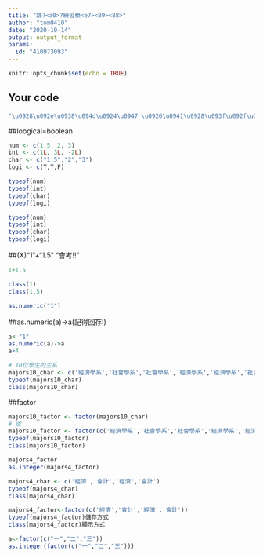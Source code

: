 ---
title: "課?<a0>?練習模<e7><89><88>"
author: "tom0410"
date: "2020-10-14"
output: output_format
params:
  id: "410973093"
---

```{r setup, include=FALSE}
knitr::opts_chunk$set(echo = TRUE)
```

## Your code

```{r}
"\u0928\u092e\u0938\u094d\u0924\u0947 \u0926\u0941\u0928\u093f\u092f\u093e"
```

##loogical=boolean

```{r}
num <- c(1.5, 2, 3)
int <- c(1L, 3L, -2L)
char <- c("1.5","2","3")
logi <- c(T,T,F)

typeof(num)
typeof(int)
typeof(char)
typeof(logi)
```

```{r}
typeof(num)
typeof(int)
typeof(char)
typeof(logi)
```
##(X)"1"+"1.5" "會考!!"
```{r}
1+1.5
```

```{r}
class(1)
class(1.5)
```

```{r}
as.numeric("1")
```
##as.numeric(a)->a(記得回存!)
```{r}
a<-"1"
as.numeric(a)->a
a+4
```

```{r}
# 10位學生的主系
majors10_char <- c('經濟學系','社會學系','社會學系','經濟學系','經濟學系','社會學系','經濟學系','經濟學系','經濟學系','社會學系')
typeof(majors10_char)
class(majors10_char)
```
##factor
```{r}
majors10_factor <- factor(majors10_char)
# 或
majors10_factor <- factor(c('經濟學系','社會學系','社會學系','經濟學系','經濟學系','社會學系','經濟學系','經濟學系','經濟學系','社會學系'))
typeof(majors10_factor)
class(majors10_factor)
```

```{r}
majors4_factor
as.integer(majors4_factor) 
```

```{r}
majors4_char <- c('經濟','會計','經濟','會計')
typeof(majors4_char)
class(majors4_char)
```

```{r}
majors4_factor<-factor(c('經濟','會計','經濟','會計'))
typeof(majors4_factor)儲存方式
class(majors4_factor)顯示方式
```

```{r}
a<-factor(c("一","二","三"))
as.integer(factor(c("一","二","三")))
```

